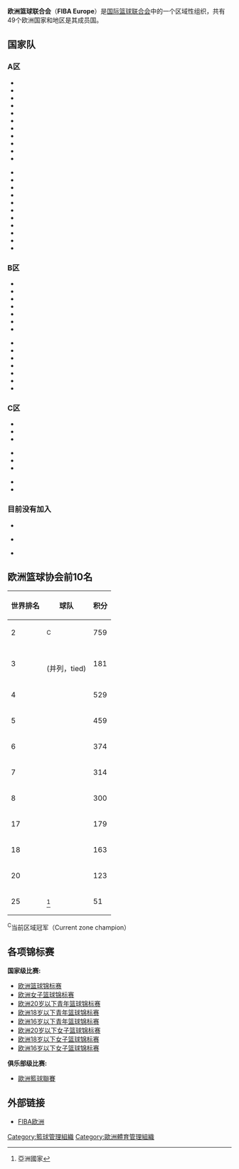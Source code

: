 {{Infobox Organization 
|name = 欧洲篮球协会<br />FIBA Europe
|image = FIBA_logo_complet.jpg
|size = 200 px
|motto = We Are Basketball
|type = 体育组织
|formation = 
|headquarters = 
|membership = 49个国家或地区协会
|leader_title = 主席
|leader_name = {{flagicon|GRE}} Giorgos Vassilakopoulos
|language =
|website= [http://www.fiba-europe.com FIBAEurope.com]{{dead link|date=2018年1月 |bot=InternetArchiveBot |fix-attempted=yes }}
|}}
'''欧洲篮球联合会'''（'''FIBA Europe'''）是[[国际篮球联合会|国际篮球联合会]]中的一个区域性组织，共有49个欧洲国家和地区是其成员国。

==国家队==
=== A区 ===
{{col-start}}
{{col-2}}
* {{bk|Belgium}}
* {{bk|Bosnia and Herzegovina}}
* {{bk|Bulgaria}}
* {{bk|Georgia}}
* {{bk|Germany}}
* {{bk|Great Britain}}
* {{bk|Greece}}
* {{bk|Hungary}}
* {{bk|Israel}}
* {{bk|Italy}}
* {{bk|Latvia}}
{{col-2}}
* {{bk|Lithuania}}
* {{bk|Macedonia}}
* {{bk|Montenegro}}
* {{bk|Poland}}
* {{bk|Portugal}}
* {{bk|Russia}}
* {{bk|Serbia}}
* {{bk|Slovenia}}
* {{bk|Spain}}
* {{bk|Turkey}}
* {{bk|Ukraine}}
{{col-end}}

=== B区 ===
{{col-start}}
{{Col-2}}
* {{bk|Albania}}
* {{bk|Austria}}
* {{bk|Belarus}}
* {{bk|Cyprus}}
* {{bk|Czech Republic}}
* {{bk|Denmark}}
* {{bk|Iceland}}
{{Col-2}}
* {{bk|Ireland}}
* {{bk|Luxembourg}}
* {{bk|Netherlands}}
* {{bk|Romania}}
* {{bk|Slovakia}}
* {{bk|Sweden}}
* {{bk|Switzerland}}
{{col-end}}

=== C区 ===
{{col-start}}
{{col-3}}
* {{bk|Andorra}}
* {{bk|Azerbaijan}}
* {{bk|Gibraltar}}
{{col-3}}
* {{bk|Malta}}
* {{bk|Moldova}}
* {{bk|San Marino}}
{{col-3}}
* {{bk|Scotland}}
* {{bk|Wales}}
{{col-end}}

=== 目前没有加入 ===
{{col-start}}
{{col-3}}
* {{bk|Armenia}}
{{col-3}}
* {{bk|Monaco}}
{{col-3}}
* {{bk|Norway}}
{{col-end}}

==欧洲篮球协会前10名==
{|class=wikitable style="text-align:center;"
|-
!世界排名 !! 球队 !! 积分
|-
|2 ||align=left|{{bk|Spain}}<sup>C</sup> || 759
|-
|3 ||align=left|{{bk|France}}<br/>{{bk|Croatia}} (并列，tied) || 181
|-
|4 ||align=left|{{bk|Greece}} || 529
|-
|5 ||align=left|{{bk|Serbia}} || 459
|-
|6 ||align=left|{{bk|Lithuania}} || 374
|-
|7 ||align=left|{{bk|Germany}} || 314
|-
|8 ||align=left|{{bk|Italy}}|| 300
|-
|17 ||align=left|{{bk|Russia}}  || 179
|-
|18 ||align=left|{{bk|Turkey}} || 163
|-
|20 ||align=left|{{bk|Slovenia}} || 123
|-
|25 ||align=left|{{bk|Israel}}<ref>亞洲國家</ref> || 51
|}<sup>C</sup>当前区域冠军（Current zone champion）

==各项锦标赛==
'''国家级比赛:'''
*[[欧洲篮球锦标赛|欧洲篮球锦标赛]]
*[[欧洲女子篮球锦标赛|欧洲女子篮球锦标赛]]
*[[欧洲20岁以下青年篮球锦标赛|欧洲20岁以下青年篮球锦标赛]] 
*[[欧洲18岁以下青年篮球锦标赛|欧洲18岁以下青年篮球锦标赛]] 
*[[欧洲16岁以下青年篮球锦标赛|欧洲16岁以下青年篮球锦标赛]] 
*[[欧洲20岁以下女子篮球锦标赛|欧洲20岁以下女子篮球锦标赛]] 
*[[欧洲18岁以下女子篮球锦标赛|欧洲18岁以下女子篮球锦标赛]] 
*[[欧洲16岁以下女子篮球锦标赛|欧洲16岁以下女子篮球锦标赛]] 

'''俱乐部级比赛:'''
*[[歐洲籃球聯賽|歐洲籃球聯賽]]

==外部链接==
*[http://www.fibaeurope.com FIBA欧洲] {{Wayback|url=http://www.fibaeurope.com/ |date=20110224022432 }}

{{fb start}}
{{International basketball}}
{{fb end}}

[[Category:籃球管理組織|Category:籃球管理組織]]
[[Category:歐洲體育管理組織|Category:歐洲體育管理組織]]
